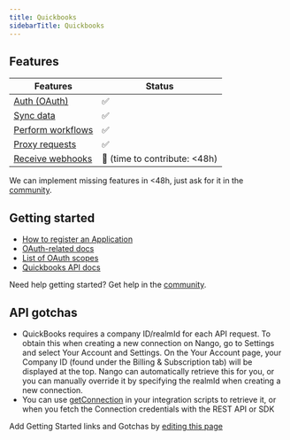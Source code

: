 ```yaml
---
title: Quickbooks
sidebarTitle: Quickbooks
---
```



<Overview />


## Features

| Features | Status |
| - | - |
| [Auth (OAuth)](/guides/getting-started/authorize-an-api-from-your-app) | ✅ |
| [Sync data](/guides/getting-started/read-from-an-api) | ✅ |
| [Perform workflows](/guides/getting-started/write-to-an-api) | ✅ |
| [Proxy requests](/guides/proxy-requests-to-an-api) | ✅ |
| [Receive webhooks](/guides/receive-webhooks-from-an-api) | 🚫 (time to contribute: &lt;48h) |

<Tip>We can implement missing features in &lt;48h, just ask for it in the [community](https://nango.dev/slack).</Tip>

## Getting started

-   [How to register an Application](https://developer.intuit.com/app/developer/qbo/docs/develop/authentication-and-authorization/oauth-2.0#create-an-app)
-   [OAuth-related docs](https://developer.intuit.com/app/developer/qbo/docs/develop/authentication-and-authorization)
-   [List of OAuth scopes](https://developer.intuit.com/app/developer/qbo/docs/learn/scopes#current-scopes)
-   [Quickbooks API docs](https://developer.intuit.com/app/developer/qbo/docs/api/accounting/all-entities/account)

<Tip>Need help getting started? Get help in the [community](https://nango.dev/slack).</Tip>

## API gotchas

- QuickBooks requires a company ID/realmId for each API request. To obtain this when creating a new connection on Nango, go to Settings and select Your Account and Settings. On the Your Account page, your Company ID (found under the Billing & Subscription tab) will be displayed at the top. Nango can automatically retrieve this for you, or you can manually override it by specifying the realmId when creating a new connection.
- You can use [getConnection](/reference/scripts#get-the-connection-credentials) in your integration scripts to retrieve it, or when you fetch the Connection credentials with the REST API or SDK

<Note>Add Getting Started links and Gotchas by [editing this page](https://github.com/nangohq/nango/tree/master/docs-v2/integrations/all/quickbooks.mdx)</Note>
